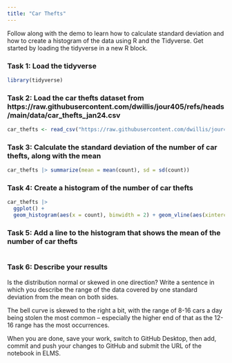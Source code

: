 ```yaml
---
title: "Car Thefts"
---
```


Follow along with the demo to learn how to calculate standard deviation and how to create a histogram of the data using R and the Tidyverse. Get started by loading the tidyverse in a new R block.

### Task 1: Load the tidyverse

```r
library(tidyverse)
```


### Task 2: Load the car thefts dataset from https://raw.githubusercontent.com/dwillis/jour405/refs/heads/main/data/car_thefts_jan24.csv

```r
car_thefts <- read_csv("https://raw.githubusercontent.com/dwillis/jour405/refs/heads/main/data/car_thefts_jan24.csv")
```



### Task 3: Calculate the standard deviation of the number of car thefts, along with the mean

```r
car_thefts |> summarize(mean = mean(count), sd = sd(count))
```


### Task 4: Create a histogram of the number of car thefts

```r
car_thefts |> 
  ggplot() + 
  geom_histogram(aes(x = count), binwidth = 2) + geom_vline(aes(xintercept = mean(count)), color="red", linetype = "dashed", size = 1) + geom_vline(aes(xintercept = mean(count) - sd(count)), color="blue", linetype = "dashed", size = 1) + geom_vline(aes(xintercept = mean(count) + sd(count)), color="blue", linetype = "dashed", size = 1)
```


### Task 5: Add a line to the histogram that shows the mean of the number of car thefts

```r

```


### Task 6: Describe your results

Is the distribution normal or skewed in one direction? Write a sentence in which you describe the range of the data covered by one standard deviation from the mean on both sides.

The bell curve is skewed to the right a bit, with the range of 8-16 cars a day being stolen the most common -- especially the higher end of that as the 12-16 range has the most occurrences. 

When you are done, save your work, switch to GitHub Desktop, then add, commit and push your changes to GitHub and submit the URL of the notebook in ELMS.

